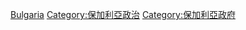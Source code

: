{{Commonscat|International relations of Bulgaria}}

[[Category:欧洲各国外交|Bulgaria]]
[[Category:保加利亞政治|Category:保加利亞政治]]
[[Category:保加利亞政府|Category:保加利亞政府]]